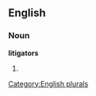 ==English==

===Noun===
'''litigators'''

# {{plural of|[[litigator]]}}

[[Category:English plurals]]